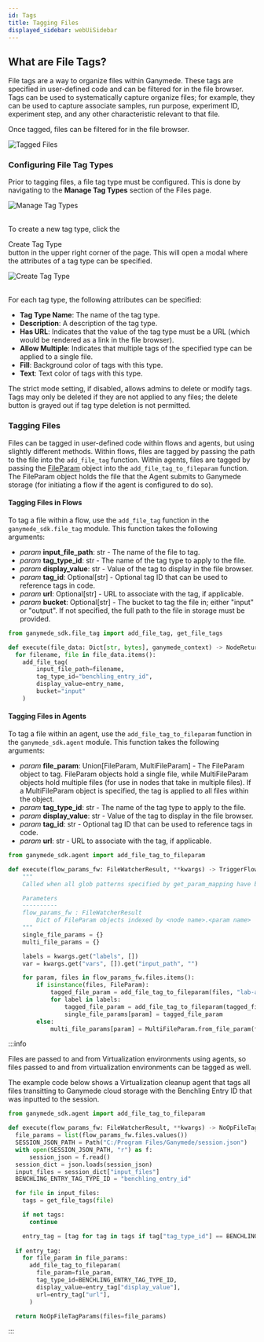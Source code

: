 ```yaml
---
id: Tags
title: Tagging Files
displayed_sidebar: webUiSidebar
---
```


## What are File Tags?

File tags are a way to organize files within Ganymede.  These tags are specified in user-defined code and can be filtered for in the file browser.  Tags can be used to systematically capture organize files; for example, they can be used to capture associate samples, run purpose, experiment ID, experiment step, and any other characteristic relevant to that file.

Once tagged, files can be filtered for in the file browser. 

<div class="text--center">
  <img alt="Tagged Files" src="https://ganymede-bio.mo.cloudinary.net/apiServer/tags/Tagged_Files_Example20231221.png" />
</div>

### Configuring File Tag Types

Prior to tagging files, a file tag type must be configured.  This is done by navigating to the **Manage Tag Types** section of the Files page.

<div class="text--center">
  <img alt="Manage Tag Types" src="https://ganymede-bio.mo.cloudinary.net/apiServer/tags/Manage_Tag_Types20231221.png" />
</div>
&nbsp;

To create a new tag type, click the <div className="button darkblue_inverted_button">Create Tag Type</div> button in the upper right corner of the page.  This will open a modal where the attributes of a tag type can be specified.

<div class="text--center">
  <img alt="Create Tag Type" src="https://ganymede-bio.mo.cloudinary.net/apiServer/tags/Create_Tag_Type20231221.png" />
</div>
&nbsp;

For each tag type, the following attributes can be specified:
- **Tag Type Name**: The name of the tag type.
- **Description**: A description of the tag type.
- **Has URL**: Indicates that the value of the tag type must be a URL (which would be rendered as a link in the file browser).
- **Allow Multiple**: Indicates that multiple tags of the specified type can be applied to a single file.
- **Fill**: Background color of tags with this type.
- **Text**: Text color of tags with this type.

The strict mode setting, if disabled, allows admins to delete or modify tags.  Tags may only be deleted if they are not applied to any files; the delete button is grayed out if tag type deletion is not permitted.

### Tagging Files

Files can be tagged in user-defined code within flows and agents, but using slightly different methods.  Within flows, files are tagged by passing the path to the file into the `add_file_tag` function.  Within agents, files are tagged by passing the [FileParam](../sdk/sdk_markdowns/AgentDataModels#classes-associated-with-triggering-a-flow-from-an-agent) object into the `add_file_tag_to_fileparam` function.  The FileParam object holds the file that the Agent submits to Ganymede storage (for initiating a flow if the agent is configured to do so).

#### Tagging Files in Flows

To tag a file within a flow, use the `add_file_tag` function in the `ganymede_sdk.file_tag` module.  This function takes the following arguments:

- _param_ **input_file_path**: str - The name of the file to tag.
- _param_ **tag_type_id**: str - The name of the tag type to apply to the file.
- _param_ **display_value**: str - Value of the tag to display in the file browser.
- _param_ **tag_id**: Optional[str] - Optional tag ID that can be used to reference tags in code.
- _param_ **url**: Optional[str] - URL to associate with the tag, if applicable.
- _param_ **bucket**: Optional[str] - The bucket to tag the file in; either "input" or "output".  If not specified, the full path to the file in storage must be provided.

```python
from ganymede_sdk.file_tag import add_file_tag, get_file_tags

def execute(file_data: Dict[str, bytes], ganymede_context) -> NodeReturn:
  for filename, file in file_data.items():
    add_file_tag(
        input_file_path=filename,
        tag_type_id="benchling_entry_id", 
        display_value=entry_name, 
        bucket="input"
    )
```

#### Tagging Files in Agents

To tag a file within an agent, use the `add_file_tag_to_fileparam` function in the `ganymede_sdk.agent` module.  This function takes the following arguments:

- _param_ **file_param**: Union[FileParam, MultiFileParam] - The FileParam object to tag.  FileParam objects hold a single file, while MultiFileParam objects hold multiple files (for use in nodes that take in multiple files).  If a MultiFileParam object is specified, the tag is applied to all files within the object.
- _param_ **tag_type_id**: str - The name of the tag type to apply to the file.
- _param_ **display_value**: str - Value of the tag to display in the file browser.
- _param_ **tag_id**: str - Optional tag ID that can be used to reference tags in code.
- _param_ **url**: str - URL to associate with the tag, if applicable.

```python
from ganymede_sdk.agent import add_file_tag_to_fileparam

def execute(flow_params_fw: FileWatcherResult, **kwargs) -> TriggerFlowParams:
    """
    Called when all glob patterns specified by get_param_mapping have been matched.

    Parameters
    ----------
    flow_params_fw : FileWatcherResult
        Dict of FileParam objects indexed by <node name>.<param name>
    """
    single_file_params = {}
    multi_file_params = {}

    labels = kwargs.get("labels", [])
    var = kwargs.get("vars", []).get("input_path", "")

    for param, files in flow_params_fw.files.items():
        if isinstance(files, FileParam):
            tagged_file_param = add_file_tag_to_fileparam(files, "lab-agent", var)
            for label in labels:
                tagged_file_param = add_file_tag_to_fileparam(tagged_file_param, "lab-agent" , label)
                single_file_params[param] = tagged_file_param
        else:
            multi_file_params[param] = MultiFileParam.from_file_param(files)
```

:::info

Files are passed to and from Virtualization environments using agents, so files passed to and from virtualization environments can be tagged as well.

The example code below shows a Virtualization cleanup agent that tags all files transitting to Ganymede cloud storage with the Benchling Entry ID that was inputted to the session.

```python
from ganymede_sdk.agent import add_file_tag_to_fileparam

def execute(flow_params_fw: FileWatcherResult, **kwargs) -> NoOpFileTagParams:
  file_params = list(flow_params_fw.files.values())
  SESSION_JSON_PATH = Path("C:/Program Files/Ganymede/session.json")
  with open(SESSION_JSON_PATH, "r") as f:
      session_json = f.read()
  session_dict = json.loads(session_json)
  input_files = session_dict["input_files"]
  BENCHLING_ENTRY_TAG_TYPE_ID = "benchling_entry_id"

  for file in input_files:
    tags = get_file_tags(file)

    if not tags:
      continue

    entry_tag = [tag for tag in tags if tag["tag_type_id"] == BENCHLING_ENTRY_TAG_TYPE_ID].pop()
      
  if entry_tag:
    for file_param in file_params:
      add_file_tag_to_fileparam(
        file_param=file_param,
        tag_type_id=BENCHLING_ENTRY_TAG_TYPE_ID,
        display_value=entry_tag["display_value"],
        url=entry_tag["url"],
      )

  return NoOpFileTagParams(files=file_params)
```
:::